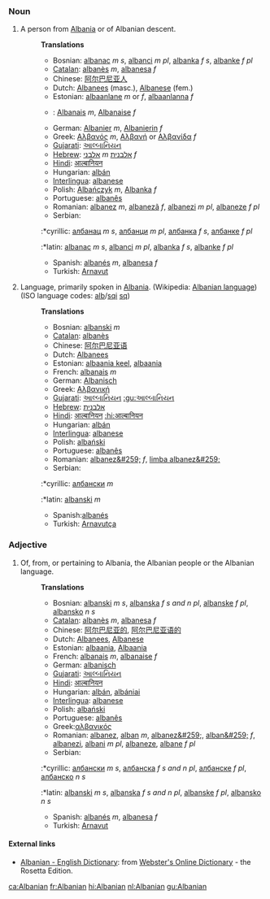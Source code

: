 ===Noun===
#A person from [[Albania]] or of Albanian descent.
#:'''Translations'''
#:*Bosnian: [[albanac]] ''m s'', [[albanci]] ''m pl'', [[albanka]] ''f s'', [[albanke]] ''f pl''
#:*[[Catalan]]: [[albanès]] ''m'', [[albanesa]] ''f''
#:*Chinese: [[阿尔巴尼亚人]]
#:*Dutch:  [[Albanees]] (masc.), [[Albanese]] (fem.)
#:*Estonian: [[albaanlane]] ''m'' or ''f'', [[albaanlanna]] ''f''
#:*{{fr}}: [[Albanais]] ''m'', [[Albanaise]] ''f''
#:*German: [[Albanier]] ''m'', [[Albanierin]] ''f''
#:*Greek: [[Αλβανός]] ''m'', [[Αλβανή]] or [[Αλβανίδα]] ''f''
#:*[[Gujarati]]: [[આલ્બાનિયન]]
#:*[[Hebrew]]: [[אלבני]] ''m'' [[אלבנית]] ''f''
#:*[[Hindi]]: [[आल्बानियन]]
#:*Hungarian: [[albán]]
#:*[[Interlingua]]: [[albanese]]
#:*Polish: [[Albańczyk]] ''m'', [[Albanka]] ''f''
#:*Portuguese: [[albanês]]
#:*Romanian: [[albanez]] ''m'', [[albanezã]] ''f'', [[albanezi]] ''m pl'', [[albaneze]] ''f pl''
#:*Serbian:
#::*cyrillic: [[албанац]] ''m s'', [[албанци]] ''m pl'', [[албанка]] ''f s'', [[албанке]] ''f pl''
#::*latin: [[albanac]] ''m s'', [[albanci]] ''m pl'', [[albanka]] ''f s'', [[albanke]] ''f pl''
#:*Spanish: [[albanés]] ''m'', [[albanesa]] ''f''
#:*Turkish: [[Arnavut]]
#Language, primarily spoken in [[Albania]]. (Wikipedia: [[w:Albanian language|Albanian language]]) (ISO language codes: [[alb]]/[[sqi]]   [[sq]])
#:'''Translations'''
#:*Bosnian: [[albanski]] ''m''
#:*[[Catalan]]: [[albanès]]
#:*Chinese: [[阿尔巴尼亚语]]
#:*Dutch: [[Albanees]]
#:*Estonian: [[albaania keel]], [[albaania]]
#:*French: [[albanais]] ''m''
#:*German: [[Albanisch]]
#:*Greek: [[Αλβανική]]
#:*[[Gujarati]]: [[આલ્બાનિયન]] [[:gu:આલ્બાનિયન]]
#:*[[Hebrew]]: [[אלבנית]]
#:*[[Hindi]]: [[आल्बानियन]] [[:hi:आल्बानियन]]
#:*Hungarian: [[albán]]
#:*[[Interlingua]]: [[albanese]]
#:*Polish: [[albański]]
#:*Portuguese: [[albanês]]
#:*Romanian: [[albanez&#259;]] ''f'', [[limba albanez&#259;]]
#:*Serbian:
#::*cyrillic: [[албански]] ''m''
#::*latin: [[albanski]] ''m''
#:*Spanish:[[albanés]]
#:*Turkish: [[Arnavutça]]

===Adjective===
#Of, from, or pertaining to Albania, the Albanian people or the Albanian language.
#:'''Translations'''
#:*Bosnian: [[albanski]] ''m s'', [[albanska]] ''f s and n pl'', [[albanske]] ''f pl'', [[albansko]] ''n s''
#:*[[Catalan]]: [[albanès]] ''m'', [[albanesa]] ''f''
#:*Chinese: [[阿尔巴尼亚的]], [[阿尔巴尼亚语的]]
#:*Dutch: [[Albanees]], [[Albanese]]
#:*Estonian: [[albaania]], [[Albaania]]
#:*French: [[albanais]] ''m'', [[albanaise]] ''f''
#:*German: [[albanisch]]
#:*[[Gujarati]]: [[આલ્બાનિયન]]
#:*[[Hindi]]: [[आल्बानियन]]
#:*Hungarian: [[albán]], [[albániai]]
#:*[[Interlingua]]: [[albanese]]
#:*Polish: [[albański]]
#:*Portuguese: [[albanês]]
#:*Greek:[[αλβανικός]]
#:*Romanian: [[albanez]], [[alban]] ''m'', [[albanez&#259;]], [[alban&#259;]] ''f'', [[albanezi]], [[albani]] ''m pl'', [[albaneze]], [[albane]] ''f pl''
#:*Serbian:
#::*cyrillic: [[албански]] ''m s'', [[албанска]] ''f s and n pl'', [[албанске]] ''f pl'', [[албанско]] ''n s''
#::*latin: [[albanski]] ''m s'', [[albanska]] ''f s and n pl'', [[albanske]] ''f pl'', [[albansko]] ''n s''
#:*Spanish: [[albanés]] ''m'', [[albanesa]] ''f''
#:*Turkish: [[Arnavut]]

==== External links====
*[http://www.websters-online-dictionary.org/definition/Albanian-english/ Albanian - English Dictionary]: from [http://www.websters-online-dictionary.org Webster's Online Dictionary] - the Rosetta Edition.

[[ca:Albanian]]
[[fr:Albanian]]
[[hi:Albanian]]
[[nl:Albanian]]
[[gu:Albanian]]